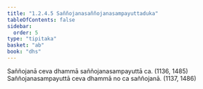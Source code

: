 ```yaml
---
title: "1.2.4.5 Saññojanasaññojanasampayuttaduka"
tableOfContents: false
sidebar:
  order: 5
type: "tipitaka"
basket: "ab"
book: "dhs"
---
```



<DynamicBreadcrumb />

<Division number="46" book="dhs" bookNo="29" page="8">

<Paragraph number="118" book="dhs">
Saññojanā ceva dhammā saññojanasampayuttā ca. (<Emphasis>1136, 1485</Emphasis>)
</Paragraph>

<Paragraph number="119" book="dhs">
Saññojanasampayuttā ceva dhammā no ca saññojanā. (<Emphasis>1137, 1486</Emphasis>)
</Paragraph>
</Division>